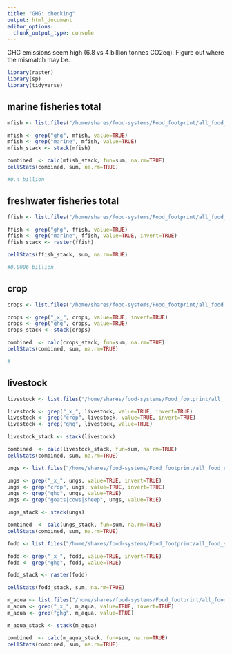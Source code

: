 ```yaml
---
title: "GHG: checking"
output: html_document
editor_options: 
  chunk_output_type: console
---
```

GHG emissions seem high (6.8 vs 4 billion tonnes CO2eq). Figure out where the mismatch may be.

```r
library(raster)
library(sp)
library(tidyverse)
```

## marine fisheries total
```r

mfish <- list.files("/home/shares/food-systems/Food_footprint/all_food_systems/datalayers", pattern = "fisheries", full=TRUE)

mfish <- grep("ghg", mfish, value=TRUE)
mfish <- grep("marine", mfish, value=TRUE)
mfish_stack <- stack(mfish)

combined  <- calc(mfish_stack, fun=sum, na.rm=TRUE)
cellStats(combined, sum, na.rm=TRUE)

#0.4 billion
```

## freshwater fisheries total
```r


ffish <- list.files("/home/shares/food-systems/Food_footprint/all_food_systems/datalayers", pattern = "fisheries", full=TRUE)

ffish <- grep("ghg", ffish, value=TRUE)
ffish <- grep("marine", ffish, value=TRUE, invert=TRUE)
ffish_stack <- raster(ffish)

cellStats(ffish_stack, sum, na.rm=TRUE)

#0.0006 billion

```

## crop
```r

crops <- list.files("/home/shares/food-systems/Food_footprint/all_food_systems/datalayers", pattern = "crop_produce", full=TRUE)

crops <- grep("_x_", crops, value=TRUE, invert=TRUE)
crops <- grep("ghg", crops, value=TRUE)
crops_stack <- stack(crops)

combined  <- calc(crops_stack, fun=sum, na.rm=TRUE)
cellStats(combined, sum, na.rm=TRUE)

# 
```

## livestock
```r

livestock <- list.files("/home/shares/food-systems/Food_footprint/all_food_systems/datalayers", pattern = "land", full=TRUE)

livestock <- grep("_x_", livestock, value=TRUE, invert=TRUE)
livestock <- grep("crop", livestock, value=TRUE, invert=TRUE)
livestock <- grep("ghg", livestock, value=TRUE)

livestock_stack <- stack(livestock)

combined  <- calc(livestock_stack, fun=sum, na.rm=TRUE)
cellStats(combined, sum, na.rm=TRUE)

```


```r

ungs <- list.files("/home/shares/food-systems/Food_footprint/all_food_systems/datalayers", pattern = "land", full=TRUE)

ungs <- grep("_x_", ungs, value=TRUE, invert=TRUE)
ungs <- grep("crop", ungs, value=TRUE, invert=TRUE)
ungs <- grep("ghg", ungs, value=TRUE)
ungs <- grep("goats|cows|sheep", ungs, value=TRUE)

ungs_stack <- stack(ungs)

combined  <- calc(ungs_stack, fun=sum, na.rm=TRUE)
cellStats(combined, sum, na.rm=TRUE)

```

```r

fodd <- list.files("/home/shares/food-systems/Food_footprint/all_food_systems/datalayers", pattern = "fodd", full=TRUE)

fodd <- grep("_x_", fodd, value=TRUE, invert=TRUE)
fodd <- grep("ghg", fodd, value=TRUE)

fodd_stack <- raster(fodd)

cellStats(fodd_stack, sum, na.rm=TRUE)

```

```r

m_aqua <- list.files("/home/shares/food-systems/Food_footprint/all_food_systems/datalayers", pattern = "aquaculture", full=TRUE)
m_aqua <- grep("_x_", m_aqua, value=TRUE, invert=TRUE)
m_aqua <- grep("ghg", m_aqua, value=TRUE)

m_aqua_stack <- stack(m_aqua)

combined  <- calc(m_aqua_stack, fun=sum, na.rm=TRUE)
cellStats(combined, sum, na.rm=TRUE)


```
